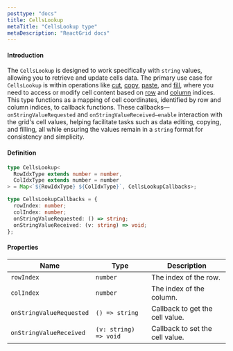 ```yaml
---
posttype: "docs"
title: CellsLookup
metaTitle: "CellsLookup type"
metaDescription: "ReactGrid docs"
---
```


#### Introduction

The `CellsLookup` is designed to work specifically with `string` values, allowing you to retrieve and update cells data. The primary use case for `CellsLookup` is within operations like [cut](/docs/5.0/2-implementing-core-features/10-copy-cut-paste), [copy](/docs/5.0/2-implementing-core-features/10-copy-cut-paste), [paste](/docs/5.0/2-implementing-core-features/10-copy-cut-paste), and [fill](/docs/5.0/2-implementing-core-features/5-fill-handle), where you need to access or modify cell content based on [row](/docs/5.0/6-api/1-types/1-row) and [column](/docs/5.0/6-api/1-types/2-column) indices. This type functions as a mapping of cell coordinates, identified by row and column indices, to callback functions. These callbacks— `onStringValueRequested` and `onStringValueReceived—enable` interaction with the grid's cell values, helping facilitate tasks such as data editing, copying, and filling, all while ensuring the values remain in a `string` format for consistency and simplicity.

#### Definition

```ts
type CellsLookup<
  RowIdxType extends number = number,
  ColIdxType extends number = number
> = Map<`${RowIdxType} ${ColIdxType}`, CellsLookupCallbacks>;

type CellsLookupCallbacks = {
  rowIndex: number;
  colIndex: number;
  onStringValueRequested: () => string;
  onStringValueReceived: (v: string) => void;
};
```

#### Properties

| Name                     | Type                  | Description                     |
| ------------------------ | --------------------- | ------------------------------- |
| `rowIndex`               | `number`              | The index of the row.           |
| `colIndex`               | `number`              | The index of the column.        |
| `onStringValueRequested` | `() => string`        | Callback to get the cell value. |
| `onStringValueReceived`  | `(v: string) => void` | Callback to set the cell value. |
